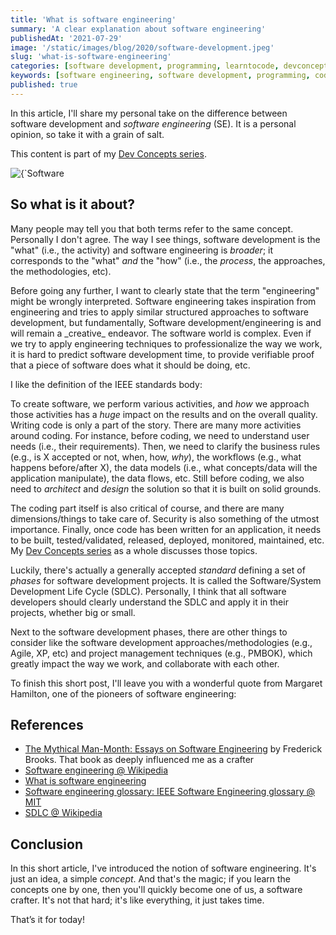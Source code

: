 ```yaml
---
title: 'What is software engineering'
summary: 'A clear explanation about software engineering'
publishedAt: '2021-07-29'
image: '/static/images/blog/2020/software-development.jpeg'
slug: 'what-is-software-engineering'
categories: [software development, programming, learntocode, devconcepts]
keywords: [software engineering, software development, programming, coding]
published: true
---
```


In this article, I'll share my personal take on the difference between software development and *software engineering* (SE). It is a personal opinion, so take it with a grain of salt.

This content is part of my <a href="https://dev-concepts.dev" rel="noopener">Dev Concepts series</a>.

<BlogPostCenteredContent>
  <Image
    alt={`Software development`}
    src={`/static/images/blog/2020/software-development.jpeg`}
    width={1950}
    height={1300}
    priority
  />
</BlogPostCenteredContent>

## So what is it about?

Many people may tell you that both terms refer to the same concept. Personally I don't agree. The way I see things, software development is the "what" (i.e., the activity) and software engineering is _broader_; it corresponds to the "what" _and_ the "how" (i.e., the _process_, the approaches, the methodologies, etc).

<BlogPostNote>
  Before going any further, I want to clearly state that the term "engineering" might be wrongly interpreted. Software engineering takes inspiration from engineering and tries to apply similar structured approaches to software development, but fundamentally, Software development/engineering is and will remain a _creative_ endeavor. The software world is complex. Even if we try to apply engineering techniques to professionalize the way we work, it is hard to predict software development time, to provide verifiable proof that a piece of software does what it should be doing, etc.
</BlogPostNote>

I like the definition of the IEEE standards body:

<BlogPostQuote quote="Software engineering is the application of a systematic, disciplined, quantifiable approach to the development, operation, and maintenance of software; that is, the application of engineering to software." by="IEEE 610.12-1990">
</BlogPostQuote>

To create software, we perform various activities, and _how_ we approach those activities has a *_huge_* impact on the results and on the overall quality. Writing code is only a part of the story. There are many more activities around coding. For instance, before coding, we need to understand user needs (i.e., their requirements). Then, we need to clarify the business rules (e.g., is X accepted or not, when, how, _why_), the workflows (e.g., what happens before/after X), the data models (i.e., what concepts/data will the application manipulate), the data flows, etc. Still before coding, we also need to _architect_ and _design_ the solution so that it is built on solid grounds.

The coding part itself is also critical of course, and there are many dimensions/things to take care of. Security is also something of the utmost importance. Finally, once code has been written for an application, it needs to be built, tested/validated, released, deployed, monitored, maintained, etc. My <a href="https://dev-concepts.dev" rel="noopener">Dev Concepts series</a> as a whole discusses those topics.

Luckily, there's actually a generally accepted _standard_ defining a set of _phases_ for software development projects. It is called the Software/System Development Life Cycle (SDLC). Personally, I think that all software developers should clearly understand the SDLC and apply it in their projects, whether big or small.

Next to the software development phases, there are other things to consider like the software development approaches/methodologies (e.g., Agile, XP, etc) and project management techniques (e.g., PMBOK), which greatly impact the way we work, and collaborate with each other.

To finish this short post, I'll leave you with a wonderful quote from Margaret Hamilton, one of the pioneers of software engineering:

<BlogPostQuote quote="Software during the early days of this project was treated like a stepchild and not taken as seriously as other engineering disciplines, such as hardware engineering; and it was regarded as an art and as magic, not a science. I had always believed that both art and science were involved in its creation, but at that time most thought otherwise. Knowing this, I fought to bring the software legitimacy so that it (and those building it) would be given its due respect and thus I began to use the term “software engineering” to distinguish it from hardware and other kinds of engineering; yet, treat each type of engineering as part of the overall systems engineering process. When I first started using this phrase, it was considered to be quite amusing. It was an ongoing joke for a long time. They liked to kid me about my radical ideas. Software eventually and necessarily gained the same respect as any other discipline." by="Margaret Hamilton, Lead software engineer of the Apollo Project">
</BlogPostQuote>

## References

* [The Mythical Man-Month: Essays on Software Engineering](https://www.amazon.com/Mythical-Man-Month-Software-Engineering-Anniversary/dp/0201835959?tag=dsebastien-20) by Frederick Brooks. That book as deeply influenced me as a crafter
* [Software engineering @ Wikipedia](https://en.wikipedia.org/wiki/Software_engineering)
* [What is software engineering](https://www.guru99.com/what-is-software-engineering.html)
* [Software engineering glossary: IEEE Software Engineering glossary @ MIT](http://www.mit.jyu.fi/ope/kurssit/TIES462/Materiaalit/IEEE_SoftwareEngGlossary.pdf)
* [SDLC @ Wikipedia](https://en.wikipedia.org/wiki/Systems_development_life_cycle)

## Conclusion

In this short article, I've introduced the notion of software engineering. It's just an idea, a simple *concept*. And that's the magic; if you learn the concepts one by one, then you'll quickly become one of us, a software crafter. It's not that hard; it's like everything, it just takes time.

That’s it for today!

<BlogPostSignature />

